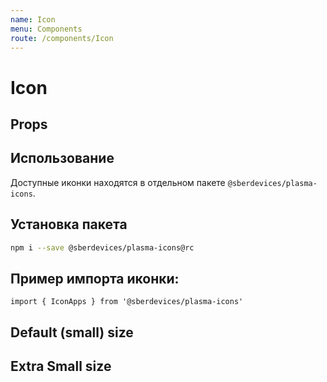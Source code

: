 ```yaml
---
name: Icon
menu: Components
route: /components/Icon
---
```




<TypoSelect />
<ThemeSelect />

# Icon

## Props
<Props of={Icon} />

## Использование
Доступные иконки находятся в отдельном пакете `@sberdevices/plasma-icons`.

## Установка пакета
```sh
npm i --save @sberdevices/plasma-icons@rc
```

## Пример импорта иконки:
``` import { IconApps } from '@sberdevices/plasma-icons' ```


## Default (small) size
<ThemeBackground>
  <IconSet />
</ThemeBackground>

## Extra Small size
<ThemeBackground>
  <IconSet size="xs" />
</ThemeBackground>
